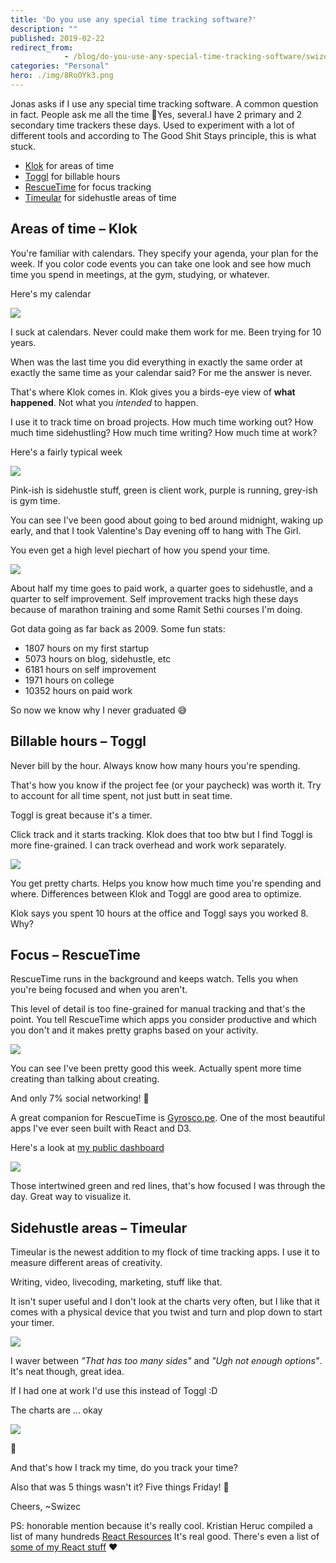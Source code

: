 ```yaml
---
title: 'Do you use any special time tracking software?'
description: ""
published: 2019-02-22
redirect_from: 
            - /blog/do-you-use-any-special-time-tracking-software/swizec/8954
categories: "Personal"
hero: ./img/8RoOYk3.png
---
```

Jonas asks if I use any special time tracking software. A common question in fact. People ask me all the time 🤔Yes, several.I have 2 primary and 2 secondary time trackers these days. Used to experiment with a lot of different tools and according to The Good Shit Stays principle, this is what stuck.

- [Klok](http://getklok.com/) for areas of time
- [Toggl](https://toggl.com/) for billable hours
- [RescueTime](https://www.rescuetime.com/) for focus tracking
- [Timeular](https://timeular.com/) for sidehustle areas of time



## Areas of time – Klok



You&#x27;re familiar with calendars. They specify your agenda, your plan for the week. If you color code events you can take one look and see how much time you spend in meetings, at the gym, studying, or whatever.



Here&#x27;s my calendar

![](./img/8RoOYk3.png)

I suck at calendars. Never could make them work for me. Been trying for 10 years.



When was the last time you did everything in exactly the same order at exactly the same time as your calendar said? For me the answer is never.



That&#x27;s where Klok comes in. Klok gives you a birds-eye view of **what happened**. Not what you _intended_ to happen.



I use it to track time on broad projects. How much time working out? How much time sidehustling? How much time writing? How much time at work?



Here&#x27;s a fairly typical week



[![](./img/M1nyLdv.png)](http://getklok.com/)



Pink-ish is sidehustle stuff, green is client work, purple is running, grey-ish is gym time.



You can see I&#x27;ve been good about going to bed around midnight, waking up early, and that I took Valentine&#x27;s Day evening off to hang with The Girl.



You even get a high level piechart of how you spend your time.



[![](./img/EB2zw05.png)](http://getklok.com/)



About half my time goes to paid work, a quarter goes to sidehustle, and a quarter to self improvement. Self improvement tracks high these days because of marathon training and some Ramit Sethi courses I&#x27;m doing.



Got data going as far back as 2009. Some fun stats:



- 1807 hours on my first startup
- 5073 hours on blog, sidehustle, etc
- 6181 hours on self improvement
- 1971 hours on college
- 10352 hours on paid work



So now we know why I never graduated 😅



## Billable hours – Toggl



Never bill by the hour. Always know how many hours you&#x27;re spending.



That&#x27;s how you know if the project fee (or your paycheck) was worth it. Try to account for all time spent, not just butt in seat time.



Toggl is great because it&#x27;s a timer.



Click track and it starts tracking. Klok does that too btw but I find Toggl is more fine-grained. I can track overhead and work work separately.



[![](./img/jietonQ.png)](https://toggl.com)



You get pretty charts. Helps you know how much time you&#x27;re spending and where. Differences between Klok and Toggl are good area to optimize.



Klok says you spent 10 hours at the office and Toggl says you worked 8. Why?



## Focus – RescueTime



RescueTime runs in the background and keeps watch. Tells you when you&#x27;re being focused and when you aren&#x27;t.



This level of detail is too fine-grained for manual tracking and that&#x27;s the point. You tell RescueTime which apps you consider productive and which you don&#x27;t and it makes pretty graphs based on your activity.



[![](./img/wXvRVtO.png)](https://rescuetime.com)



You can see I&#x27;ve been pretty good this week. Actually spent more time creating than talking about creating.



And only 7% social networking! 🤘



A great companion for RescueTime is [Gyrosco.pe](https://gyrosco.pe/). One of the most beautiful apps I&#x27;ve ever seen built with React and D3.



Here&#x27;s a look at [my public dashboard](https://gyrosco.pe/swizec/helix/)



[![](./img/GqUbjdp.png)](https://gyrosco.pe/swizec/helix/)



Those intertwined green and red lines, that&#x27;s how focused I was through the day. Great way to visualize it.



## Sidehustle areas – Timeular



Timeular is the newest addition to my flock of time tracking apps. I use it to measure different areas of creativity.



Writing, video, livecoding, marketing, stuff like that.



It isn&#x27;t super useful and I don&#x27;t look at the charts very often, but I like that it comes with a physical device that you twist and turn and plop down to start your timer.



[![](./img/n0TTk6t.jpg)](https://timeular.com/)



I waver between _&quot;That has too many sides&quot;_ and _&quot;Ugh not enough options&quot;_. It&#x27;s neat though, great idea.



If I had one at work I&#x27;d use this instead of Toggl :D



The charts are ... okay

![](./img/ZJpa7sO.png)

🤨



And that&#x27;s how I track my time, do you track your time?



Also that was 5 things wasn&#x27;t it? Five things Friday! 🤘



Cheers, ~Swizec



PS: honorable mention because it&#x27;s really cool. Kristian Heruc compiled a list of many hundreds [React Resources](https://reactresources.com) It&#x27;s real good. There&#x27;s even a list of [some of my React stuff](https://reactresources.com/people/swizec-teller) ❤️